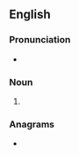 {{also|Byes}}

==English==

===Pronunciation===
* {{rhymes|aɪz|lang=en}}

===Noun===
{{head|en|noun plural form}}

# {{plural of|bye|lang=en}}

===Anagrams===
* {{l|en|beys}}
